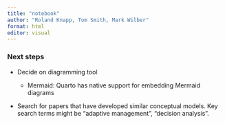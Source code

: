 ```yaml
---
title: "notebook"
author: "Roland Knapp, Tom Smith, Mark Wilber"
format: html
editor: visual
---
```


### Next steps

-   Decide on diagramming tool

    -   Mermaid: Quarto has native support for embedding Mermaid diagrams

-   Search for papers that have developed similar conceptual models.
    Key search terms might be "adaptive management", "decision analysis".
